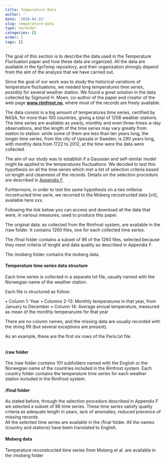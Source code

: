 ```yaml
---
title: Temperature Data
author: ''
date: '2020-04-23'
slug: temperature-data
type: norender
categories: []
order: 2
tags: []
---
```


The goal of this section is to describe the data used in the Temperature Fluctuation paper and how these data are organized. All the data are available in the fgnTemp repository, and their organization strongly depend from the aim of the analysis that we have carried out.

Since the goal of our work was to study the historical variations of temperature fluctuations, we needed long temperatures time series, possibly for several weather station. 
We found a great solution in the data collected by Sigmund H. Moen, co-author of the paper and creator of the web page **[www.rimfrost.no](www.rimfrost.no)**, where most of the records are freely available. 

The data consist in a big amount of temperatures time series, certified by NASA, for more than 100 countries, giving a total of 1258 weather stations. The time series are available as yearly, monthly and even three-times-a-day observations, and the length of the time series may vary greatly from station to station: while some of them are less than ten years long, the longer time series, from the city of Upssala in Sweden, is 290 years long, with monthly data from 1722 to 2012, at the time were the data were collected.

The aim of our study was to establish if a Gaussian and self-similar model might be applied to the temperatures fluctuations. We decided to test this hypothesis on all the time series which met a list of selection criteria based on length and cleanness of the records. Details on the selection procedure are described in [Appendix F](/temperature/appendix-f). 

Furhtermore, in order to test the same hypothesis on a two millenia recostructed time serie, we recurred to the Moberg recostructed data [cit], available here xxx.

Following the link below you can access and download all the data that were, in various measures, used to produce this paper. 

The original data, as collected from the Rimfrost system, are available in the /raw folder. It contains 1260 files, one for each collected time series.

The /final folder contains a subset of 96 of the 1260 files, selected because they meet criteria of lenght and data quality as described in Appendix F. 

The /moberg folder contains the moberg data.


#### Temperature time series data structure

Each time series is collected in a separate txt file, usually named with the Norwegian name of the weather station.

Each file is structured as follow:

• Column 1: Year
• Columns 2-13: Monthly temperatures in that year, from January to December
• Column 14: Average annual temperature, measured as mean of the monthly temperarures for that year

There are no column names, and the missing data are usually recorded with the string 99 (but several exceptions are present).

As an example, these are the first six rows of the Paris.txt file.



<embed src="/img/temperature/Paris_head.png" width="70%" />


#### /raw folder

The /raw folder contains 101 subfolders named with the English or the Norwegian name of the countries included in the Rimfrost system.
Each country folder contains the temperature time series for each weather station included in the Rimfrost system.


#### /final folder

As stated before, through the selection procedure described in Appendix F we selected a subset of 96 time series. These time series satisfy quality criteria as adequate length in years, lack of anomalies, reduced precence of missing records.    
All the selected time series are available in the /final folder. All the names (country and stations) have been translated to English.


#### Moberg data

Temperature reconstructed time series from Moberg et al. are available in the /moberg folder 
